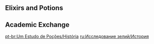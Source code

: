 {{EventTabs
|subpage1 = Dusty Wrack
|subpage2 = Sealed Ruins
|subpage3 = Solitary Rampart
}}

==Elixirs and Potions==
{{Transclude|Elixirs and Potions|Dialogue|main=1|top=1}}

==Academic Exchange==
{{Transclude|Academic Exchange|Dialogue|main=1|top=1}}

[[pt-br:Um Estudo de Poções/História]]
[[ru:Исследование зелий/История]]